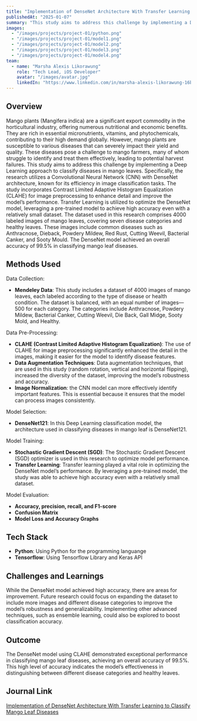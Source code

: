 ```yaml
---
title: "Implementation of DenseNet Architecture With Transfer Learning to Classify Mango Leaf Diseases"
publishedAt: "2025-01-07"
summary: "This study aims to address this challenge by implementing a Deep Learning approach to classify diseases in mango leaves. The DenseNet model achieved an overall accuracy of 99.5% in classifying mango leaf diseases."
images:
  - "/images/projects/project-01/python.png"
  - "/images/projects/project-01/model1.png"
  - "/images/projects/project-01/model2.png"
  - "/images/projects/project-01/model3.png"
  - "/images/projects/project-01/model4.png"
team:
  - name: "Marsha Alexis Likorawung"
    role: "Tech Lead, iOS Developer"
    avatar: "/images/avatar.jpg"
    linkedIn: "https://www.linkedin.com/in/marsha-alexis-likorawung-16b13a267/"
---
```


## Overview

Mango plants (Mangifera indica) are a significant export commodity in the horticultural industry, offering numerous nutritional and economic benefits. They are rich in essential micronutrients, vitamins, and phytochemicals, contributing to their high demand globally. However, mango plants are susceptible to various diseases that can severely impact their yield and quality. These diseases pose a challenge to mango farmers, many of whom struggle to identify and treat them effectively, leading to potential harvest failures. This study aims to address this challenge by implementing a Deep Learning approach to classify diseases in mango leaves. Specifically, the research utilizes a Convolutional Neural Network (CNN) with DenseNet architecture, known for its efficiency in image classification tasks. The study incorporates Contrast Limited Adaptive Histogram Equalization (CLAHE) for image preprocessing to enhance detail and improve the model’s performance. Transfer Learning is utilized to optimize the DenseNet model, leveraging a pre-trained model to achieve high accuracy even with a relatively small dataset. The dataset used in this research comprises 4000 labeled images of mango leaves, covering seven disease categories and healthy leaves. These images include common diseases such as Anthracnose, Dieback, Powdery Mildew, Red Rust, Cutting Weevil, Bacterial Canker, and Sooty Mould. The DenseNet model achieved an overall accuracy of 99.5% in classifying mango leaf diseases.

## Methods Used
Data Collection: 
- **Mendeley Data**: This  study  includes  a  dataset  of  4000  images  of  mango  leaves, each labeled according to the type of disease or health condition. The dataset is balanced, with an equal number of images—500  for  each  category.  The  categories  include  Anthracnose,  Powdery  Mildew,  Bacterial  Canker,  Cutting  Weevil,  Die  Back,  Gall  Midge,  Sooty  Mold,  and  Healthy.

Data Pre-Processing: 
- **CLAHE (Contrast Limited Adaptive Histogram Equalization)**: The use of CLAHE for image preprocessing significantly enhanced  the  detail  in  the  images,  making  it  easier  for  the  model   to   identify   disease   features.
- **Data Augmentation Techniques**: Data   augmentation   techniques, that  are  used  in  this  study  (random rotation, vertical  and  horizontal  flipping),  increased  the  diversity  of  the dataset, improving the model’s robustness and accuracy.
- **Image Normalization**: the CNN model can more effectively identify important features. This is essential because   it   ensures   that   the   model   can   process   images   consistently.

Model Selection: 
- **DenseNet121**: In this Deep Learning classification model, the architecture used in classifying diseases in mango leaf is DenseNet121.

Model Training:
- **Stochastic Gradient Descent (SGD)**: The Stochastic Gradient Descent (SGD) optimizer is  used  in  this  research  to  optimize  model  performance.
- **Transfer Learning**: Transfer  learning  played  a  vital  role  in  optimizing  the  DenseNet model’s performance. By leveraging a pre-trained model, the study was able to achieve high accuracy even with a  relatively  small  dataset.

Model Evaluation:
- **Accuracy, precision, recall, and F1-score**
- **Confusion Matrix**
- **Model  Loss  and  Accuracy Graphs**

## Tech Stack

- **Python**: Using Python for the programming languange 
- **Tensorflow**: Using Tensorflow Library and Keras API

## Challenges and Learnings

While the DenseNet model achieved high accuracy, there are  areas  for  improvement.  Future  research  could  focus  on  expanding  the  dataset  to  include  more  images  and  different  disease  categories  to  improve  the  model’s  robustness  and  generalizability.  Implementing  other  advanced  techniques,  such  as  ensemble  learning,  could  also  be  explored  to  boost  classification accuracy.

## Outcome

The DenseNet model using CLAHE demonstrated exceptional performance in classifying mango leaf diseases, achieving an overall accuracy of 99.5%. This high level of accuracy indicates the model’s effectiveness in distinguishing between different disease categories and healthy leaves.

## Journal Link

[Implementation of DenseNet Architecture With Transfer Learning to Classify Mango Leaf Diseases](https://jurnal.stts.edu/index.php/INSYST/article/view/401)